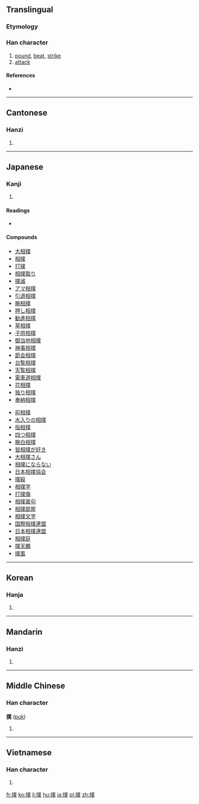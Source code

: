 {{also|扑|攴}}
==Translingual==

===Etymology===
{{Han compound|手|菐|c1=s|c2=p|t1=hand|ls=psc}}

===Han character===
{{Han char|rn=64|rad=手|as=12|sn=15|four=5203<sub>4</sub>|canj=手廿金人 (QTCO)|ids=⿰[[扌]][[菐]]}}

# [[pound]], [[beat]], [[strike]]
# [[attack]]

====References====
* {{Han ref|kx=0457.020|dkj=12755|dj=0805.180|hdz=31956.040|uh=64B2|ud=25778|bh=BCB3|bd=48307}}

----

==Cantonese==

===Hanzi===
{{yue-hanzi|jyut=[[pok3]]|y=pok3|sim=扑}}

# {{defn|lang=yue|sort=手12}}

----

==Japanese==

===Kanji===
{{ja-kanji|grade=c|rs=手12}}

# {{defn|lang=ja|sort=手12}}

====Readings====
* {{ja-readings|on=[[ぼく]] (boku), [[はく]] (haku), [[ほく]] (hoku)|kun=[[うつ]] (utsu)}}

====Compounds====
{{top2}}
* [[大相撲]]
* [[相撲]]
* [[打撲]]
* [[相撲取り]]
* [[撲滅]]
* [[アマ相撲]]
* [[引退相撲]]
* [[腕相撲]]
* [[押し相撲]]
* [[勧進相撲]]
* [[草相撲]]
* [[子供相撲]]
* [[御当地相撲]]
* [[神事相撲]]
* [[節会相撲]]
* [[台覧相撲]]
* [[天覧相撲]]
* [[電車道相撲]]
* [[花相撲]]
* [[独り相撲]]
* [[奉納相撲]]
{{mid2}}
* [[前相撲]]
* [[水入りの相撲]]
* [[指相撲]]
* [[四つ相撲]]
* [[腕白相撲]]
* [[皆相撲が好き]]
* [[大相撲さん]]
* [[相撲にならない]]
* [[日本相撲協会]]
* [[撲殺]]
* [[相撲字]]
* [[打撲傷]]
* [[相撲甚句]]
* [[相撲部屋]]
* [[相撲文字]]
* [[国際相撲連盟]]
* [[日本相撲連盟]]
* [[相撲庭]]
* [[撲天鵬]]
* [[撲風]]
{{bottom}}

----

==Korean==

===Hanja===
{{ko-hanja|hangeul=[[박]], [[복]]|eumhun=|rv=bak, bok|mr=pak, pok|y=pak, pok}}

# {{defn|lang=ko|sort=手12}}

----

==Mandarin==

===Hanzi===
{{cmn-hanzi|sim=扑|pin=[[pū]] ([[pu1]])|wg=p'u<sup>1</sup>}}

# {{defn|lang=cmn|sort=手12}}

----

==Middle Chinese==

===Han character===
'''撲''' ([[puk]])

# {{defn|lang=ltc|sort=手12}}

----

==Vietnamese==

===Han character===
{{vi-hantu|[[phác]], [[vục]], [[buộc]], [[phốc]], [[vọc]]|rs=手12}}

# {{defn|lang=vi|sort=手12}}

[[fr:撲]]
[[ko:撲]]
[[li:撲]]
[[hu:撲]]
[[ja:撲]]
[[pl:撲]]
[[zh:撲]]